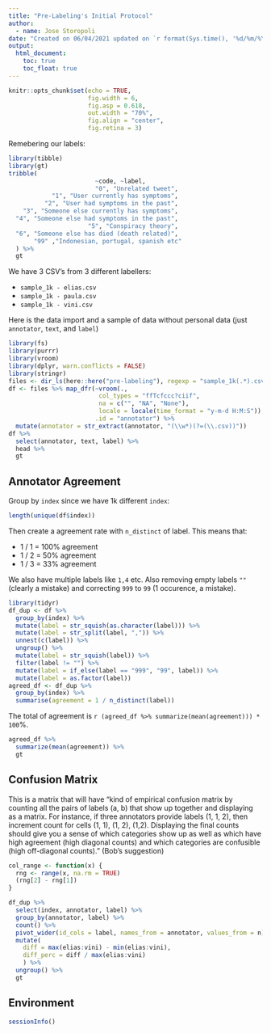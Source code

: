 ```yaml
---
title: "Pre-Labeling's Initial Protocol"
author:
  - name: Jose Storopoli
date: "Created on 06/04/2021 updated on `r format(Sys.time(), '%d/%m/%Y')`"
output:
  html_document:
    toc: true
    toc_float: true
---
```


```r
knitr::opts_chunk$set(echo = TRUE,
                      fig.width = 6,
                      fig.asp = 0.618,
                      out.width = "70%",
                      fig.align = "center",
                      fig.retina = 3)
```

Remebering our labels:

```r
library(tibble)
library(gt)
tribble(
                        ~code, ~label,
                        "0", "Unrelated tweet",
            "1", "User currently has symptoms",
          "2", "User had symptoms in the past",
    "3", "Someone else currently has symptoms",
  "4", "Someone else had symptoms in the past",
                      "5", "Conspiracy theory",
  "6", "Someone else has died (death related)",
       "99" ,"Indonesian, portugal, spanish etc"
  ) %>% 
  gt
```


We have 3 CSV's from 3 different labellers:

* `sample_1k - elias.csv`
* `sample_1k - paula.csv`
* `sample_1k - vini.csv`

Here is the data import and a sample of data without personal data (just `annotator`, `text`, and `label`)

```r
library(fs)
library(purrr)
library(vroom)
library(dplyr, warn.conflicts = FALSE)
library(stringr)
files <- dir_ls(here::here("pre-labeling"), regexp = "sample_1k(.*).csv")
df <- files %>% map_dfr(~vroom(.,
                         col_types = "ffTcfccc?ciif",
                         na = c("", "NA", "None"),
                         locale = locale(time_format = "y-m-d H:M:S")),
                        .id = "annotator") %>% 
  mutate(annotator = str_extract(annotator, "(\\w*)(?=(\\.csv))"))
df %>%
  select(annotator, text, label) %>% 
  head %>%
  gt
```

## Annotator Agreement

Group by `index` since we have 1k different `index`:

```r
length(unique(df$index))
```

Then create a agreement rate with `n_distinct` of label. This means that:

* 1 / 1 = 100% agreement
* 1 / 2 = 50% agreement
* 1 / 3 = 33% agreement

We also have multiple labels like `1,4` etc. Also removing empty labels `""` (clearly a mistake) and correcting `999` to `99` (1 occurence, a mistake).

```r
library(tidyr)
df_dup <- df %>%
  group_by(index) %>% 
  mutate(label = str_squish(as.character(label))) %>% 
  mutate(label = str_split(label, ",")) %>% 
  unnest(c(label)) %>% 
  ungroup() %>% 
  mutate(label = str_squish(label)) %>% 
  filter(label != "") %>% 
  mutate(label = if_else(label == "999", "99", label)) %>% 
  mutate(label = as.factor(label))
agreed_df <- df_dup %>%
  group_by(index) %>% 
  summarise(agreement = 1 / n_distinct(label))
```

The total of agreement is `r (agreed_df %>% summarize(mean(agreement))) * 100`%.

```r
agreed_df %>% 
  summarize(mean(agreement)) %>% 
  gt
```

## Confusion Matrix

This is a matrix that will have "kind of empirical confusion matrix by counting all the
pairs of labels (a, b) that show up together and displaying as a
matrix.  For instance, if three annotators provide labels (1, 1, 2),
then increment count for cells (1, 1), (1, 2), (1,2).  Displaying the
final counts should give you a sense of which categories show up as
well as which have high agreement (high diagonal counts) and which
categories are confusible (high off-diagonal counts)." (Bob's suggestion)

```r
col_range <- function(x) {
  rng <- range(x, na.rm = TRUE)
  (rng[2] - rng[1])
}

df_dup %>% 
  select(index, annotator, label) %>% 
  group_by(annotator, label) %>% 
  count() %>% 
  pivot_wider(id_cols = label, names_from = annotator, values_from = n) %>% 
  mutate(
    diff = max(elias:vini) - min(elias:vini),
    diff_perc = diff / max(elias:vini)
    ) %>% 
  ungroup() %>% 
  gt
```

## Environment

```r
sessionInfo()
```


